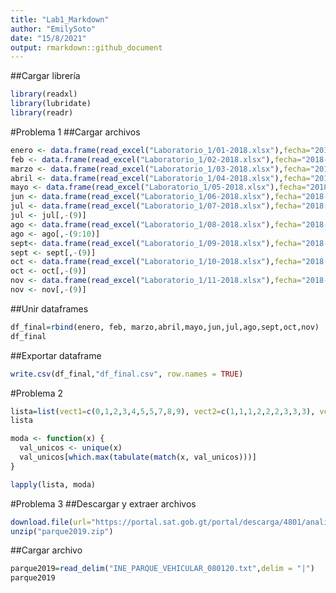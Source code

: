 ---
title: "Lab1_Markdown"
author: "EmilySoto"
date: "15/8/2021"
output: rmarkdown::github_document
---

##Cargar librería

```{r}
library(readxl)
library(lubridate)
library(readr)
```

#Problema 1
##Cargar archivos
```{r}
enero <- data.frame(read_excel("Laboratorio_1/01-2018.xlsx"),fecha="2018-01-01") 
feb <- data.frame(read_excel("Laboratorio_1/02-2018.xlsx"),fecha="2018-02-01") 
marzo <- data.frame(read_excel("Laboratorio_1/03-2018.xlsx"),fecha="2018-03-01") 
abril <- data.frame(read_excel("Laboratorio_1/04-2018.xlsx"),fecha="2018-04-01") 
mayo <- data.frame(read_excel("Laboratorio_1/05-2018.xlsx"),fecha="2018-05-01") 
jun <- data.frame(read_excel("Laboratorio_1/06-2018.xlsx"),fecha="2018-06-01") 
jul <- data.frame(read_excel("Laboratorio_1/07-2018.xlsx"),fecha="2018-07-01")
jul <- jul[,-(9)] 
ago <- data.frame(read_excel("Laboratorio_1/08-2018.xlsx"),fecha="2018-08-01") 
ago <- ago[,-(9:10)] 
sept<- data.frame(read_excel("Laboratorio_1/09-2018.xlsx"),fecha="2018-09-01")
sept <- sept[,-(9)] 
oct <- data.frame(read_excel("Laboratorio_1/10-2018.xlsx"),fecha="2018-10-01")
oct <- oct[,-(9)] 
nov <- data.frame(read_excel("Laboratorio_1/11-2018.xlsx"),fecha="2018-11-01")
nov <- nov[,-(9)] 
```

##Unir dataframes
```{r}
df_final=rbind(enero, feb, marzo,abril,mayo,jun,jul,ago,sept,oct,nov)
df_final
```
##Exportar dataframe
```{r}
write.csv(df_final,"df_final.csv", row.names = TRUE)
```

#Problema 2
```{r}
lista=list(vect1=c(0,1,2,3,4,5,5,7,8,9), vect2=c(1,1,1,2,2,2,3,3,3), vect3=c(30,80,20,50,57,87,87,67,34))
lista
```

```{r}
moda <- function(x) {
  val_unicos <- unique(x)
  val_unicos[which.max(tabulate(match(x, val_unicos)))]
}
```
```{r}
lapply(lista, moda)
```
#Problema 3
##Descargar y extraer archivos
```{r}
download.file(url="https://portal.sat.gob.gt/portal/descarga/4801/analisis-estadistico-del-parque-vehicular/42399/informacion_para_analisis_estadistico_vehiculos_2019_diciembre.zip", destfile = "parque2019.zip")
unzip("parque2019.zip")
```
##Cargar archivo
```{r}
parque2019=read_delim("INE_PARQUE_VEHICULAR_080120.txt",delim = "|")
parque2019
```

